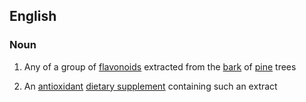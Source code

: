 ==English==

===Noun===
{{en-noun}}

#{{organic chemistry}} Any of a group of [[flavonoid]]s extracted from the [[bark]] of [[pine]] trees
# An [[antioxidant]] [[dietary supplement]] containing such an extract